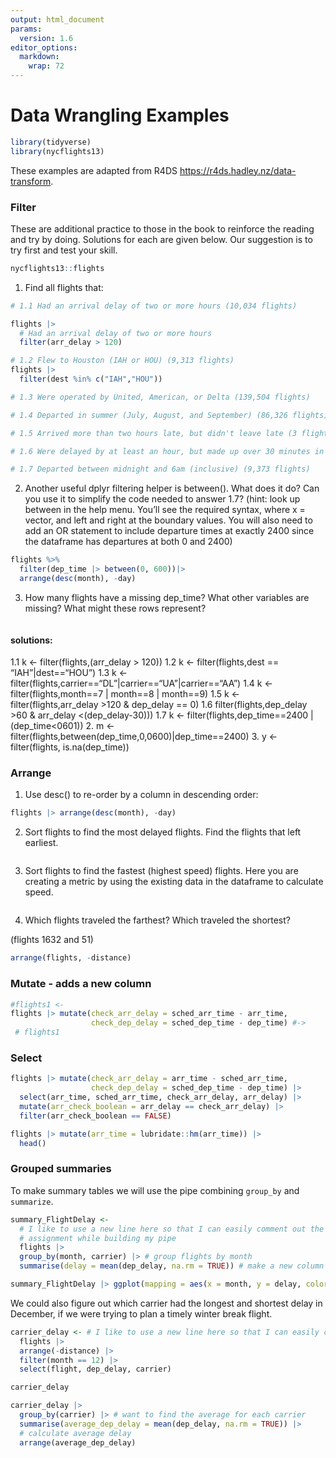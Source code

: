 ```yaml
---
output: html_document
params:
  version: 1.6
editor_options: 
  markdown: 
    wrap: 72
---
```


# Data Wrangling Examples {.unnumbered}

```r
library(tidyverse)
library(nycflights13)
```

These examples are adapted from R4DS
<https://r4ds.hadley.nz/data-transform>.

### Filter

These are additional practice to those in the book to reinforce the
reading and try by doing. Solutions for each are given below. Our
suggestion is to try first and test your skill.

```r
nycflights13::flights
```

1.  Find all flights that:

```r
# 1.1 Had an arrival delay of two or more hours (10,034 flights)

flights |> 
  # Had an arrival delay of two or more hours
  filter(arr_delay > 120) 
```

```r
# 1.2 Flew to Houston (IAH or HOU) (9,313 flights)
flights |> 
  filter(dest %in% c("IAH","HOU")) 

```

```r
# 1.3 Were operated by United, American, or Delta (139,504 flights)

```

```r
# 1.4 Departed in summer (July, August, and September) (86,326 flights)

```

```r
# 1.5 Arrived more than two hours late, but didn't leave late (3 flights)

```

```r
# 1.6 Were delayed by at least an hour, but made up over 30 minutes in flight (1,819 flights)

```

```r
# 1.7 Departed between midnight and 6am (inclusive) (9,373 flights)

```

2.  Another useful dplyr filtering helper is between(). What does it do?
    Can you use it to simplify the code needed to answer 1.7? (hint:
    look up between in the help menu. You'll see the required syntax,
    where x = vector, and left and right at the boundary values. You
    will also need to add an OR statement to include departure times at
    exactly 2400 since the dataframe has departures at both 0 and 2400)

```r
flights %>% 
  filter(dep_time |> between(0, 600))|> 
  arrange(desc(month), -day)
```

3.  How many flights have a missing dep_time? What other variables are
    missing? What might these rows represent?

```r

```

#### solutions:

1.1 k \<- filter(flights,(arr_delay \> 120)) 1.2 k \<-
filter(flights,dest == "IAH"\|dest=="HOU") 1.3 k \<-
filter(flights,carrier=="DL"\|carrier=="UA"\|carrier=="AA") 1.4 k \<-
filter(flights,month==7 \| month==8 \| month==9) 1.5 k \<-
filter(flights,arr_delay \>120 & dep_delay == 0) 1.6
filter(flights,dep_delay \>60 & arr_delay \<(dep_delay-30))) 1.7 k \<-
filter(flights,dep_time==2400 \| (dep_time\<0601)) 2. m \<-
filter(flights,between(dep_time,0,0600)\|dep_time==2400) 3. y \<-
filter(flights, is.na(dep_time))

### Arrange

1.  Use desc() to re-order by a column in descending order:

```r
flights |> arrange(desc(month), -day)
```

2.  Sort flights to find the most delayed flights. Find the flights that
    left earliest.

```r

```

3.  Sort flights to find the fastest (highest speed) flights. Here you
    are creating a metric by using the existing data in the dataframe to
    calculate speed.

```r

```

4.  Which flights traveled the farthest? Which traveled the shortest?

(flights 1632 and 51)

```r
arrange(flights, -distance)
```

### Mutate - adds a new column

```r
#flights1 <- 
flights |> mutate(check_arr_delay = sched_arr_time - arr_time, 
                  check_dep_delay = sched_dep_time - dep_time) #-> 
 # flights1
```

### Select

```r
flights |> mutate(check_arr_delay = arr_time - sched_arr_time, 
                  check_dep_delay = sched_dep_time - dep_time) |>
  select(arr_time, sched_arr_time, check_arr_delay, arr_delay) |>
  mutate(arr_check_boolean = arr_delay == check_arr_delay) |>
  filter(arr_check_boolean == FALSE)

```

```r
flights |> mutate(arr_time = lubridate::hm(arr_time)) |>
  head()
```


### Grouped summaries

To make summary tables we will use the pipe combining `group_by` and
`summarize`.

```r
summary_FlightDelay <-
  # I like to use a new line here so that I can easily comment out the
  # assignment while building my pipe
  flights |>
  group_by(month, carrier) |> # group flights by month
  summarise(delay = mean(dep_delay, na.rm = TRUE)) # make a new column of average dep delay

summary_FlightDelay |> ggplot(mapping = aes(x = month, y = delay, color = carrier)) + geom_point()
```

We could also figure out which carrier had the longest and shortest
delay in December, if we were trying to plan a timely winter break
flight.

```r
carrier_delay <- # I like to use a new line here so that I can easily comment out this assignment line while building my pipe
  flights |>
  arrange(-distance) |>
  filter(month == 12) |>
  select(flight, dep_delay, carrier)

carrier_delay
```

```r
carrier_delay |> 
  group_by(carrier) |> # want to find the average for each carrier
  summarise(average_dep_delay = mean(dep_delay, na.rm = TRUE)) |>
  # calculate average delay
  arrange(average_dep_delay)
```
